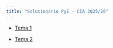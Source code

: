 ```yaml
---
title: "Solucionario PyE - CIA 2025/26"
---
```


- [Tema 1](Ejercicios-t1.qmd)

- [Tema 2](Ejercicios-t2.qmd)

